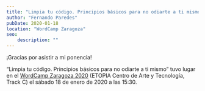 ```yaml
---
title: "Limpia tu código. Principios básicos para no odiarte a ti mismo [In Spanish]"
author: "Fernando Paredes"
pubDate: 2020-01-18
location: "WordCamp Zaragoza"
seo:
    description: ""
---
```


¡Gracias por asistir a mi ponencia!

“Limpia tu código. Principios básicos para no odiarte a ti mismo” tuvo lugar en el
[WordCamp Zaragoza 2020](https://zaragoza.wordcamp.org/2020/) (ETOPIA Centro de Arte y Tecnología, Track C) el sábado 18
de enero de 2020 a las 15:30.

